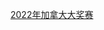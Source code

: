 <noinclude>
{{noteTA|G1=F1}}
</noinclude>
[[2022年加拿大大奖赛]] 
<noinclude>
{{Documentation}}
</noinclude>